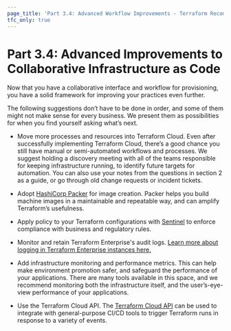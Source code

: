 ```yaml
---
page_title: 'Part 3.4: Advanced Workflow Improvements - Terraform Recommended Practices'
tfc_only: true
---
```


# Part 3.4: Advanced Improvements to Collaborative Infrastructure as Code

Now that you have a collaborative interface and workflow for provisioning, you have a solid framework for improving your practices even further.

The following suggestions don’t have to be done in order, and some of them might not make sense for every business. We present them as possibilities for when you find yourself asking what’s next.

* Move more processes and resources into Terraform Cloud. Even after successfully implementing Terraform Cloud, there’s a good chance you still have manual or semi-automated workflows and processes. We suggest holding a discovery meeting with all of the teams responsible for keeping infrastructure running, to identify future targets for automation. You can also use your notes from the questions in section 2 as a guide, or go through old change requests or incident tickets.

* Adopt [HashiCorp Packer](https://www.packer.io/) for image creation. Packer helps you build machine images in a maintainable and repeatable way, and can amplify Terraform’s usefulness.

* Apply policy to your Terraform configurations with [Sentinel](/cloud-docs/policy-enforcement) to enforce compliance with business and
  regulatory rules.

* Monitor and retain Terraform Enterprise's audit logs. [Learn more about logging in Terraform Enterprise instances here.](/enterprise/admin/infrastructure/logging)

* Add infrastructure monitoring and performance metrics. This can help make environment promotion safer, and safeguard the performance of your applications. There are many tools available in this space, and we recommend monitoring both the infrastructure itself, and the user’s-eye-view performance of your applications.

* Use the Terraform Cloud API. The [Terraform Cloud API](/cloud-docs/api-docs) can be used to integrate with general-purpose CI/CD tools to trigger Terraform runs in response to a variety of events.
